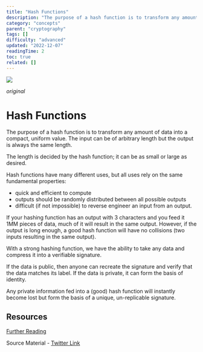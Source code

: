 ```yaml
---
title: "Hash Functions"
description: "The purpose of a hash function is to transform any amount of data into a compact, uniform value."
category: "concepts"
parent: "cryptography"
tags: []
difficulty: "advanced"
updated: "2022-12-07"
readingTime: 2
toc: true
related: []
---
```


![](/images/hash-banner.jpeg)

*original*

# Hash Functions

The purpose of a hash function is to transform any amount of data into a compact, uniform value. The input can be of arbitrary length but the output is always the same length. 

The length is decided by the hash function; it can be as small or large as desired. 

Hash functions have many different uses, but all uses rely on the same fundamental properties: 

*   quick and efficient to compute 
*   outputs should be randomly distributed between all possible outputs 
*   difficult (if not impossible) to reverse engineer an input from an output. 

If your hashing function has an output with 3 characters and you feed it 1MM pieces of data, much of it will result in the same output. However, if the output is long enough, a good hash function will have no collisions (two inputs resulting in the same output). 

With a strong hashing function, we have the ability to take any data and compress it into a verifiable signature. 

If the data is public, then anyone can recreate the signature and verify that the data matches its label. If the data is private, it can form the basis of identity. 

Any private information fed into a (good) hash function will instantly become lost but form the basis of a unique, un-replicable signature. 

## Resources

[Further Reading](https://www.tutorialspoint.com/cryptography/cryptography_hash_functions.htm)

Source Material - [Twitter Link](https://twitter.com/logarithmicrex/status/1567541750151151616)

